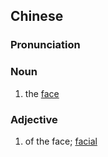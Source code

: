 {{also|脸部}}
==Chinese==
{{zh-forms|s=脸部}}

===Pronunciation===
{{zh-pron
|m=liǎnbù
|cat=n,a
}}

===Noun===
{{zh-noun}}

# the [[face]]

===Adjective===
{{zh-adj}}

# of the face; [[facial]]
